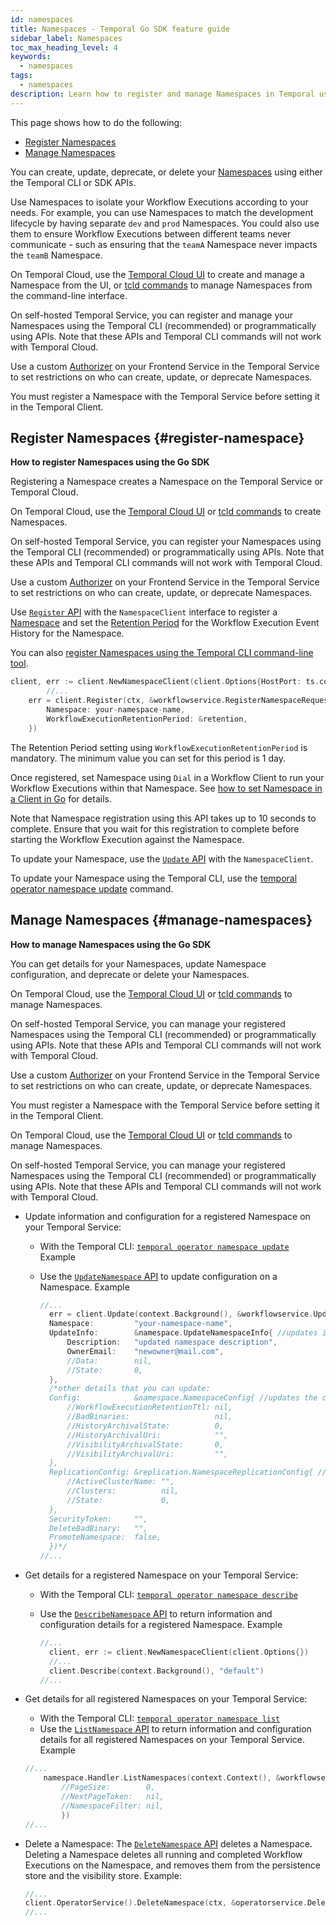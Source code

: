```yaml
---
id: namespaces
title: Namespaces - Temporal Go SDK feature guide
sidebar_label: Namespaces
toc_max_heading_level: 4
keywords:
  - namespaces
tags:
  - namespaces
description: Learn how to register and manage Namespaces in Temporal using CLI or SDK APIs. Isolate Workflow Executions, match development lifecycles, and secure Namespace workflows.
---
```


This page shows how to do the following:

- [Register Namespaces](#register-namespace)
- [Manage Namespaces](#manage-namespaces)

You can create, update, deprecate, or delete your [Namespaces](/namespaces) using either the Temporal CLI or SDK APIs.

Use Namespaces to isolate your Workflow Executions according to your needs.
For example, you can use Namespaces to match the development lifecycle by having separate `dev` and `prod` Namespaces.
You could also use them to ensure Workflow Executions between different teams never communicate - such as ensuring that the `teamA` Namespace never impacts the `teamB` Namespace.

On Temporal Cloud, use the [Temporal Cloud UI](/cloud/namespaces#create-a-namespace) to create and manage a Namespace from the UI, or [tcld commands](https://docs.temporal.io/cloud/tcld/namespace/) to manage Namespaces from the command-line interface.

On self-hosted Temporal Service, you can register and manage your Namespaces using the Temporal CLI (recommended) or programmatically using APIs.
Note that these APIs and Temporal CLI commands will not work with Temporal Cloud.

Use a custom [Authorizer](/self-hosted-guide/security#authorizer-plugin) on your Frontend Service in the Temporal Service to set restrictions on who can create, update, or deprecate Namespaces.

You must register a Namespace with the Temporal Service before setting it in the Temporal Client.

## Register Namespaces {#register-namespace}

**How to register Namespaces using the Go SDK**

Registering a Namespace creates a Namespace on the Temporal Service or Temporal Cloud.

On Temporal Cloud, use the [Temporal Cloud UI](/cloud/namespaces#create-a-namespace) or [tcld commands](https://docs.temporal.io/cloud/tcld/namespace/) to create Namespaces.

On self-hosted Temporal Service, you can register your Namespaces using the Temporal CLI (recommended) or programmatically using APIs.
Note that these APIs and Temporal CLI commands will not work with Temporal Cloud.

Use a custom [Authorizer](/self-hosted-guide/security#authorizer-plugin) on your Frontend Service in the Temporal Service to set restrictions on who can create, update, or deprecate Namespaces.

Use [`Register` API](https://pkg.go.dev/go.temporal.io/sdk/client#NamespaceClient) with the `NamespaceClient` interface to register a [Namespace](/namespaces) and set the [Retention Period](/clusters#retention-period) for the Workflow Execution Event History for the Namespace.

You can also [register Namespaces using the Temporal CLI command-line tool](/cli/operator#create).

```go
client, err := client.NewNamespaceClient(client.Options{HostPort: ts.config.ServiceAddr})
        //...
    err = client.Register(ctx, &workflowservice.RegisterNamespaceRequest{
        Namespace: your-namespace-name,
        WorkflowExecutionRetentionPeriod: &retention,
    })
```

The Retention Period setting using `WorkflowExecutionRetentionPeriod` is mandatory.
The minimum value you can set for this period is 1 day.

Once registered, set Namespace using `Dial` in a Workflow Client to run your Workflow Executions within that Namespace.
See [how to set Namespace in a Client in Go](/develop/go/temporal-clients#connect-to-temporal-cloud) for details.

Note that Namespace registration using this API takes up to 10 seconds to complete.
Ensure that you wait for this registration to complete before starting the Workflow Execution against the Namespace.

To update your Namespace, use the [`Update` API](https://pkg.go.dev/go.temporal.io/sdk/client#NamespaceClient) with the `NamespaceClient`.

To update your Namespace using the Temporal CLI, use the [temporal operator namespace update](/cli/operator#update) command.

## Manage Namespaces {#manage-namespaces}

**How to manage Namespaces using the Go SDK**

You can get details for your Namespaces, update Namespace configuration, and deprecate or delete your Namespaces.

On Temporal Cloud, use the [Temporal Cloud UI](/cloud/namespaces#create-a-namespace) or [tcld commands](https://docs.temporal.io/cloud/tcld/namespace/) to manage Namespaces.

On self-hosted Temporal Service, you can manage your registered Namespaces using the Temporal CLI (recommended) or programmatically using APIs.
Note that these APIs and Temporal CLI commands will not work with Temporal Cloud.

Use a custom [Authorizer](/self-hosted-guide/security#authorizer-plugin) on your Frontend Service in the Temporal Service to set restrictions on who can create, update, or deprecate Namespaces.

You must register a Namespace with the Temporal Service before setting it in the Temporal Client.

On Temporal Cloud, use the [Temporal Cloud UI](/cloud/namespaces) or [tcld commands](/cloud/tcld/namespace/) to manage Namespaces.

On self-hosted Temporal Service, you can manage your registered Namespaces using the Temporal CLI (recommended) or programmatically using APIs.
Note that these APIs and Temporal CLI commands will not work with Temporal Cloud.

- Update information and configuration for a registered Namespace on your Temporal Service:

  - With the Temporal CLI: [`temporal operator namespace update`](/cli/operator#update)
    Example
  - Use the [`UpdateNamespace` API](https://pkg.go.dev/go.temporal.io/sdk/client#NamespaceClient) to update configuration on a Namespace.
    Example

    ```go
    //...
      err = client.Update(context.Background(), &workflowservice.UpdateNamespaceRequest{
      Namespace:         "your-namespace-name",
      UpdateInfo:        &namespace.UpdateNamespaceInfo{ //updates info for the namespace "your-namespace-name"
          Description:   "updated namespace description",
          OwnerEmail:    "newowner@mail.com",
          //Data:        nil,
          //State:       0,
      },
      /*other details that you can update:
      Config:            &namespace.NamespaceConfig{ //updates the configuration of the namespace with the following options
          //WorkflowExecutionRetentionTtl: nil,
          //BadBinaries:                   nil,
          //HistoryArchivalState:          0,
          //HistoryArchivalUri:            "",
          //VisibilityArchivalState:       0,
          //VisibilityArchivalUri:         "",
      },
      ReplicationConfig: &replication.NamespaceReplicationConfig{ //updates the replication configuration for the namespace
          //ActiveClusterName: "",
          //Clusters:          nil,
          //State:             0,
      },
      SecurityToken:     "",
      DeleteBadBinary:   "",
      PromoteNamespace:  false,
      })*/
    //...
    ```

- Get details for a registered Namespace on your Temporal Service:

  - With the Temporal CLI: [`temporal operator namespace describe`](/cli/operator#describe)
  - Use the [`DescribeNamespace` API](https://pkg.go.dev/go.temporal.io/sdk/client#NamespaceClient) to return information and configuration details for a registered Namespace.
    Example

    ```go
    //...
      client, err := client.NewNamespaceClient(client.Options{})
      //...
      client.Describe(context.Background(), "default")
    //...
    ```

- Get details for all registered Namespaces on your Temporal Service:

  - With the Temporal CLI: [`temporal operator namespace list`](/cli/operator#list)
  - Use the [`ListNamespace` API](https://github.com/temporalio/api/blob/f0350f8032ad2f0c60c539b3b61ea37f412f1cf7/temporal/api/operatorservice/v1/service.proto) to return information and configuration details for all registered Namespaces on your Temporal Service.
    Example

  ```go
  //...
      namespace.Handler.ListNamespaces(context.Context(), &workflowservice.ListNamespacesRequest{ //lists 1 page (1-100) of namespaces on the active Temporal Service. You can set a large PageSize or loop until NextPageToken is nil
          //PageSize:        0,
          //NextPageToken:   nil,
          //NamespaceFilter: nil,
          })
  //...
  ```

- Delete a Namespace: The [`DeleteNamespace` API](https://github.com/temporalio/api/blob/f0350f8032ad2f0c60c539b3b61ea37f412f1cf7/temporal/api/operatorservice/v1/service.proto) deletes a Namespace. Deleting a Namespace deletes all running and completed Workflow Executions on the Namespace, and removes them from the persistence store and the visibility store.
  Example:

  ```go
  //...
  client.OperatorService().DeleteNamespace(ctx, &operatorservice.DeleteNamespaceRequest{...
  //...
  ```
